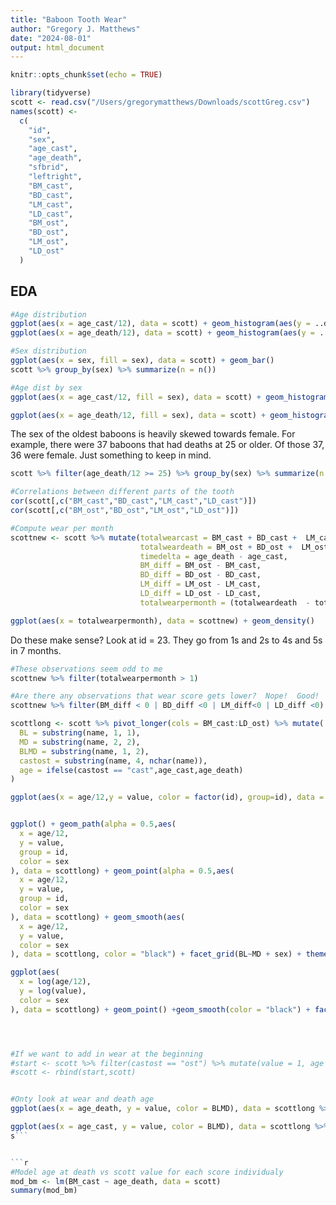 ```yaml
---
title: "Baboon Tooth Wear"
author: "Gregory J. Matthews"
date: "2024-08-01"
output: html_document
---
```


```r
knitr::opts_chunk$set(echo = TRUE)
```

```r
library(tidyverse)
scott <- read.csv("/Users/gregorymatthews/Downloads/scottGreg.csv")
names(scott) <-
  c(
    "id",
    "sex",
    "age_cast",
    "age_death",
    "sfbrid",
    "leftright",
    "BM_cast",
    "BD_cast",
    "LM_cast",
    "LD_cast",
    "BM_ost",
    "BD_ost",
    "LM_ost",
    "LD_ost"
  )
```

## EDA
```r
#Age distribution
ggplot(aes(x = age_cast/12), data = scott) + geom_histogram(aes(y = ..density..), bins = 8) + geom_density(color = "black") + theme_bw()
ggplot(aes(x = age_death/12), data = scott) + geom_histogram(aes(y = ..density..), bins = 8) + geom_density(color = "black") + theme_bw()

#Sex distribution
ggplot(aes(x = sex, fill = sex), data = scott) + geom_bar()
scott %>% group_by(sex) %>% summarize(n = n())

```



```r
#Age dist by sex
ggplot(aes(x = age_cast/12, fill = sex), data = scott) + geom_histogram(aes(y = ..density..), bins = 8) + geom_density(alpha = 0.5) + theme_bw() + facet_grid(sex~1) + ggtitle("Age at cast")

ggplot(aes(x = age_death/12, fill = sex), data = scott) + geom_histogram(aes(y = ..density..), bins = 8) + geom_density(alpha = 0.5) + theme_bw() + facet_grid(sex~1) + ggtitle("Age at death")


```

The sex of the oldest baboons is heavily skewed towards female.  For example, there were 37 baboons that had deaths at 25 or older. Of those 37, 36 were female.  Just something to keep in mind.  

```r
scott %>% filter(age_death/12 >= 25) %>% group_by(sex) %>% summarize(n = n())
```


```r
#Correlations between different parts of the tooth
cor(scott[,c("BM_cast","BD_cast","LM_cast","LD_cast")])
cor(scott[,c("BM_ost","BD_ost","LM_ost","LD_ost")])
```

```r
#Compute wear per month
scottnew <- scott %>% mutate(totalwearcast = BM_cast + BD_cast +  LM_cast +  LD_cast,
                             totalweardeath = BM_ost + BD_ost +  LM_ost +  LD_ost,
                             timedelta = age_death - age_cast,
                             BM_diff = BM_ost - BM_cast,
                             BD_diff = BD_ost - BD_cast,
                             LM_diff = LM_ost - LM_cast,
                             LD_diff = LD_ost - LD_cast,
                             totalwearpermonth = (totalweardeath  - totalwearcast)/timedelta)

ggplot(aes(x = totalwearpermonth), data = scottnew) + geom_density()
```

Do these make sense?  Look at id = 23.  They go from 1s and 2s to 4s and 5s in 7 months.  
```r
#These observations seem odd to me 
scottnew %>% filter(totalwearpermonth > 1)
```

```r
#Are there any observations that wear score gets lower?  Nope!  Good!
scottnew %>% filter(BM_diff < 0 | BD_diff <0 | LM_diff<0 | LD_diff <0)
```


```r
scottlong <- scott %>% pivot_longer(cols = BM_cast:LD_ost) %>% mutate(
  BL = substring(name, 1, 1),
  MD = substring(name, 2, 2),
  BLMD = substring(name, 1, 2),
  castost = substring(name, 4, nchar(name)),
  age = ifelse(castost == "cast",age_cast,age_death)
)

ggplot(aes(x = age/12,y = value, color = factor(id), group=id), data = scottlong) + geom_path() + geom_point() + theme(legend.position = "none") + facet_grid(BL~MD) 


ggplot() + geom_path(alpha = 0.5,aes(
  x = age/12,
  y = value,
  group = id,
  color = sex
), data = scottlong) + geom_point(alpha = 0.5,aes(
  x = age/12,
  y = value,
  group = id,
  color = sex
), data = scottlong) + geom_smooth(aes(
  x = age/12,
  y = value,
  color = sex
), data = scottlong, color = "black") + facet_grid(BL~MD + sex) + theme_bw()

ggplot(aes(
  x = log(age/12),
  y = log(value),
  color = sex
), data = scottlong) + geom_point() +geom_smooth(color = "black") + facet_grid(BL~MD + sex) + ggtitle("log transforms on both x and y")




#If we want to add in wear at the beginning
#start <- scott %>% filter(castost == "ost") %>% mutate(value = 1, age = 1)
#scott <- rbind(start,scott)


#Onty look at wear and death age
ggplot(aes(x = age_death, y = value, color = BLMD), data = scottlong %>% filter(castost == "ost")) + geom_point() + geom_smooth()

ggplot(aes(x = age_cast, y = value, color = BLMD), data = scottlong %>% filter(castost == "ost")) + geom_point() + geom_smooth()
s```


```r
#Model age at death vs scott value for each score individualy
mod_bm <- lm(BM_cast ~ age_death, data = scott)
summary(mod_bm)

```
